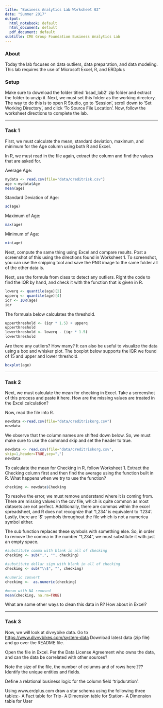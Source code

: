 ```yaml
---
title: "Business Analytics Lab Worksheet 02"
date: "Summer 2017"
output:
  html_notebook: default
  html_document: default
  pdf_document: default
subtitle: CME Group Foundation Business Analytics Lab
---
```


### About

Today the lab focuses on data outliers, data preparation, and data modeling.
This lab requires the use of Microsoft Excel, R, and ERDplus

### Setup

Make sure to download the folder titled 'bsad_lab2' zip folder and extract the
folder to unzip it. Next, we must set this folder as the working directory. The
way to do this is to open R Studio, go to 'Session', scroll down to 'Set Working
Directory', and click 'To Source File Location'. Now, follow the worksheet
directions to complete the lab.

---------

### Task 1

First, we must calculate the mean, standard deviation, maximum, and minimum for
the Age column using both R and Excel.

In R, we must read in the file again, extract the column and find the values that 
are asked for.

Average Age: 
```r
mydata <- read.csv(file="data/creditrisk.csv") 
age <-mydata$Age 
mean(age)
```

Standard Deviation of Age:
```r
sd(age)
```

Maximum of Age: 
```r
max(age)
```

Minimum of Age: 
```r
min(age)
```

Next, compute the same thing using Excel and compare results. Post a screenshot
of this using the directions found in Worksheet 1. To screenshot, you can use
the snipping tool and save the PNG image to the same folder all of the other
data is.

Next, use the formula from class to detect any outliers. Right the code to find
the IQR by hand, and check it with the function that is given in R.

```r
lowerq <- quantile(age)[2] 
upperq <- quantile(age)[4] 
iqr <- IQR(age) 
iqr
```

The formuala below calculates the threshold. 
```r
upperthreshold <- (iqr * 1.5) + upperq 
upperthreshold
lowerthreshold <- lowerq - (iqr * 1.5)
lowerthreshold
```

Are there any outliers? How many? It can also be useful to visualize the data
using a box and whisker plot. The boxplot below supports the IQR we found of 15
and upper and lower threshold.

```r
boxplot(age) 
```

---------------

### Task 2

Next, we must calculate the mean for checking in Excel. Take a screenshot of
this process and paste it here. How are the missing values are treated in the
Excel calculation?

Now, read the file into R. 

```r
newdata <-read.csv(file="data/creditriskorg.csv")
newdata 
```

We observe that the column names are shifted down below. So, we must make sure
to use the command skip and set the header to true.

```r
newdata <- read.csv(file="data/creditriskorg.csv",
skip=1,header=TRUE,sep=",") 
newdata 
```

To calculate the mean for Checking in R, follow Worksheet 1. Extract the
Checking column first and then find the average using the function built in R.
What happens when we try to use the function?

```r
checking <- newdata$Checking 
```

To resolve the error, we must remove understand where it is coming from. There
are missing values in the csv file, which is quite common as most datasets are
not perfect. Additionally, there are commas within the excel spreadsheet, and R
does not recognize that '1,234' is equivalent to '1234'. Lastly, there are '$'
symbols throughout the file which is not a numerica symbol either.

The sub function replaces these symbols with something else. So, in order to
remove the comma in the number "1,234", we must substitute it with just an empty
space.

```r
#substitute comma with blank in all of checking 
checking <- sub(",", "", checking) 

#substitute dollar sign with blank in all of checking 
checking <- sub("\\$", "", checking) 

#numeric convert
checking <-  as.numeric(checking) 

#mean with NA removed 
mean(checking, na.rm=TRUE) 
```

What are some other ways to clean this data in R? How about in Excel? 

-------------

### Task 3

Now, we will look at divvybike data. Go to [https://www.divvybikes.com/system-data](https://www.divvybikes.com/system-data) Download latest data (zip file) and go over the README file. 

Open the file in Excel. Per the Data License Agreement who owns the data, and can the data be correlated with other sources?

Note the size of the file, the number of columns and of rows here.??? Identify the unique entities and fields.

Define a relational business logic for the column field 'tripduration'.

Using www.erdplus.com draw a star schema using the following three tables:- A Fact table for Trip- A Dimension table for Station- A Dimension table for User

